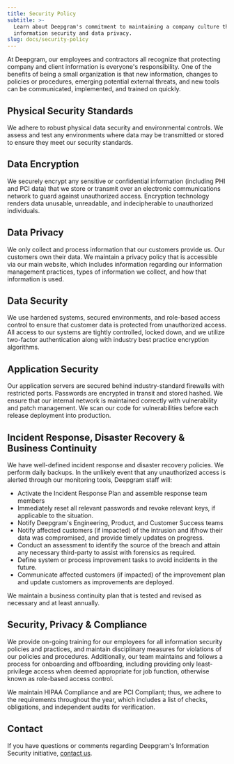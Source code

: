 ```yaml
---
title: Security Policy
subtitle: >-
  Learn about Deepgram's commitment to maintaining a company culture that values
  information security and data privacy.
slug: docs/security-policy
---
```



At Deepgram, our employees and contractors all recognize that protecting company and client information is everyone's responsibility. One of the benefits of being a small organization is that new information, changes to policies or procedures, emerging potential external threats, and new tools can be communicated, implemented, and trained on quickly.

## Physical Security Standards

We adhere to robust physical data security and environmental controls. We assess and test any environments where data may be transmitted or stored to ensure they meet our security standards.

## Data Encryption

We securely encrypt any sensitive or confidential information (including PHI and PCI data) that we store or transmit over an electronic communications network to guard against unauthorized access. Encryption technology renders data unusable, unreadable, and indecipherable to unauthorized individuals.

## Data Privacy

We only collect and process information that our customers provide us. Our customers own their data. We maintain a privacy policy that is accessible via our main website, which includes information regarding our information management practices, types of information we collect, and how that information is used.

## Data Security

We use hardened systems, secured environments, and role-based access control to ensure that customer data is protected from unauthorized access. All access to our systems are tightly controlled, locked down, and we utilize two-factor authentication along with industry best practice encryption algorithms.

## Application Security

Our application servers are secured behind industry-standard firewalls with restricted ports. Passwords are encrypted in transit and stored hashed. We ensure that our internal network is maintained correctly with vulnerability and patch management. We scan our code for vulnerabilities before each release deployment into production.

## Incident Response, Disaster Recovery & Business Continuity

We have well-defined incident response and disaster recovery policies. We perform daily backups. In the unlikely event that any unauthorized access is alerted through our monitoring tools, Deepgram staff will:

* Activate the Incident Response Plan and assemble response team members
* Immediately reset all relevant passwords and revoke relevant keys, if applicable to the situation.
* Notify Deepgram's Engineering, Product, and Customer Success teams
* Notify affected customers (if impacted) of the intrusion and if/how their data was compromised, and provide timely updates on progress.
* Conduct an assessment to identify the source of the breach and attain any necessary third-party to assist with forensics as required.
* Define system or process improvement tasks to avoid incidents in the future.
* Communicate affected customers (if impacted) of the improvement plan and update customers as improvements are deployed.

We maintain a business continuity plan that is tested and revised as necessary and at least annually.

## Security, Privacy & Compliance

We provide on-going training for our employees for all information security policies and practices, and maintain disciplinary measures for violations of our policies and procedures. Additionally, our team maintains and follows a process for onboarding and offboarding, including providing only least-privilege access when deemed appropriate for job function, otherwise known as role-based access control.

We maintain HIPAA Compliance and are PCI Compliant; thus, we adhere to the requirements throughout the year, which includes a list of checks, obligations, and independent audits for verification.

## Contact

If you have questions or comments regarding Deepgram's Information Security initiative, [contact us](/cdn-cgi/l/email-protection#8bf8eee8fef9e2fff2cbefeeeefbecf9eae6a5e8e4e6).
